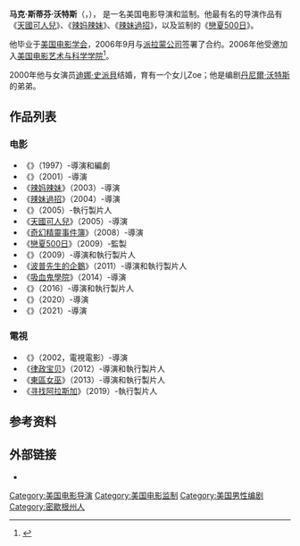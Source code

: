 {{noteTA
|G1=Movie
|1=zh-cn:沃特斯;zh-tw:華特斯;zh-hk:禾達斯;
}}
{{Infobox person
|type = 男演員
|name = 马克·沃特斯
|foreignname = {{lang|en|Mark Waters}}
|image =
|caption =
|birth_name = 马克·斯蒂芬·沃特斯<br>（{{lang|en|Mark Stephen Waters}}）
|birth_date = {{birth date and age|mf=yes|1964|6|30}}
|birth_place = [[美国|美国]][[密歇根州|密歇根州]][[怀恩多特_(密歇根州)|怀恩多特]]
|alma_mater = [[美國電影學院|美國電影學院]]
|occupation = 編劇、導演、製片人
|years_active = 1997年至今
|spouse = {{Marriage|[[迪娜·史派貝|迪娜·史派貝]]|2000}}
|children = 2
|relatives = [[丹尼爾·沃特斯_(編劇)|丹尼爾·沃特斯]]（哥哥）
}}
'''马克·斯蒂芬·沃特斯'''（{{lang-en|Mark Stephen Waters}}，{{bd|1964年|6月30日}}）， 是一名美国电影导演和监制。他最有名的导演作品有《[[天國可人兒|天國可人兒]]》、《[[辣妈辣妹|辣妈辣妹]]》、《[[辣妹過招|辣妹過招]]》，以及监制的《[[戀夏500日|戀夏500日]]》。

他毕业于[[美国电影学会|美国电影学会]]，2006年9月与[[派拉蒙公司|派拉蒙公司]]签署了合约。2006年他受邀加入[[美国电影艺术与科学学院|美国电影艺术与科学学院]]<ref>{{Cite web |url=http://www.oscars.org/press/pressreleases/2006/06.07.01a.html |title=Academy Invites 120 to Membership |accessdate=2011-10-09 |archive-date=2008-12-17 |archive-url=https://web.archive.org/web/20081217175252/http://www.oscars.org/press/pressreleases/2006/06.07.01a.html |dead-url=no }}</ref>。

2000年他与女演员[[迪娜·史派貝|迪娜·史派貝]]结婚，育有一个女儿Zoe；他是编剧[[丹尼爾·沃特斯_(編劇)|丹尼爾·沃特斯]]的弟弟。

== 作品列表 ==
=== 电影 ===
* 《{{le|Yes之屋|The House of Yes}}》（1997）-導演和編劇
* 《{{le|神魂顛倒 (2001年電影)|Head over Heels (2001 film)|神魂顛倒}}》（2001）-導演
* 《[[辣妈辣妹|辣妈辣妹]]》（2003）-導演
* 《[[辣妹過招|辣妹過招]]》（2004）-導演
* 《{{le|對不起，仇家|Sorry, Haters}}》（2005）-執行製片人
* 《[[天國可人兒|天國可人兒]]》（2005）-導演
* 《[[奇幻精靈事件簿|奇幻精靈事件簿]]》（2008）-導演
* 《[[戀夏500日|戀夏500日]]》（2009）-監製
* 《{{le|舊愛找麻煩|Ghosts of Girlfriends Past}}》（2009）-導演和執行製片人
* 《[[波普先生的企鵝_(電影)|波普先生的企鵝]]》（2011）-導演和執行製片人
* 《[[吸血鬼學院|吸血鬼學院]]》（2014）-導演
* 《{{le|聖誕壞公公2|Bad Santa 2}}》（2016）-導演和執行製片人
* 《{{le|魔法訓練營|Magic Camp (film)}}》（2020）-導演
* 《{{le|男神養成記|He's All That}}》（2021）-導演

=== 電視 ===
* 《{{le|警告標語 (電影)|Warning: Parental Advisory|警告標語}}》（2002，電視電影）-導演
* 《[[律政宝贝|律政宝贝]]》（2012）-導演和執行製片人
* 《[[東區女巫|東區女巫]]》（2013）-導演和執行製片人
* 《[[寻找阿拉斯加_(电视连续剧)|寻找阿拉斯加]]》（2019）-執行製片人

== 参考资料 ==
{{reflist}}

== 外部链接 ==
*{{IMDb name|914134}}

{{馬克·華特斯}}
{{Authority control}}
{{DEFAULTSORT:Waters, Mark}}
[[Category:美国电影导演|Category:美国电影导演]]
[[Category:美国电影监制|Category:美国电影监制]]
[[Category:美国男性编剧|Category:美国男性编剧]]
[[Category:密歇根州人|Category:密歇根州人]]